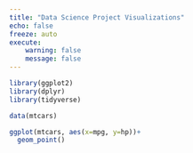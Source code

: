 ```yaml
---
title: "Data Science Project Visualizations"
echo: false
freeze: auto
execute: 
    warning: false 
    message: false
---
```


```r
library(ggplot2) 
library(dplyr)
library(tidyverse)

data(mtcars)

ggplot(mtcars, aes(x=mpg, y=hp))+
  geom_point()
```


